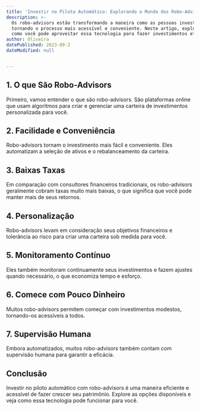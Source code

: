 ```yaml
---
title: 'Investir no Piloto Automático: Explorando o Mundo dos Robo-Advisors'
description: >-
  Os robo-advisors estão transformando a maneira como as pessoas investem,
  tornando o processo mais acessível e conveniente. Neste artigo, exploraremos
  como você pode aproveitar essa tecnologia para fazer investimentos eficientes.
author: Oliveira
datePublished: 2023-09-2
dateModified: null


---
```


## **1. O que São Robo-Advisors**

Primeiro, vamos entender o que são robo-advisors. São plataformas online que usam algoritmos para criar e gerenciar uma carteira de investimentos personalizada para você.

## **2. Facilidade e Conveniência**

Robo-advisors tornam o investimento mais fácil e conveniente. Eles automatizam a seleção de ativos e o rebalanceamento da carteira.

## **3. Baixas Taxas**

Em comparação com consultores financeiros tradicionais, os robo-advisors geralmente cobram taxas muito mais baixas, o que significa que você pode manter mais de seus retornos.

## **4. Personalização**

Robo-advisors levam em consideração seus objetivos financeiros e tolerância ao risco para criar uma carteira sob medida para você.

## **5. Monitoramento Contínuo**

Eles também monitoram continuamente seus investimentos e fazem ajustes quando necessário, o que economiza tempo e esforço.

## **6. Comece com Pouco Dinheiro**

Muitos robo-advisors permitem começar com investimentos modestos, tornando-os acessíveis a todos.

## **7. Supervisão Humana**

Embora automatizados, muitos robo-advisors também contam com supervisão humana para garantir a eficácia.

## **Conclusão**

Investir no piloto automático com robo-advisors é uma maneira eficiente e acessível de fazer crescer seu patrimônio. Explore as opções disponíveis e veja como essa tecnologia pode funcionar para você.
